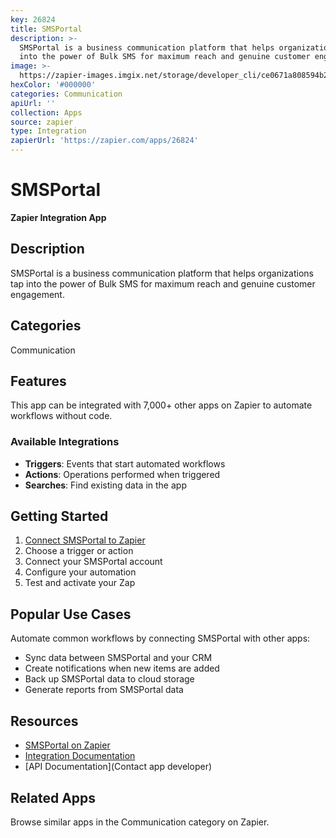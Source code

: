 ```yaml
---
key: 26824
title: SMSPortal
description: >-
  SMSPortal is a business communication platform that helps organizations tap
  into the power of Bulk SMS for maximum reach and genuine customer engagement.
image: >-
  https://zapier-images.imgix.net/storage/developer_cli/ce0671a808594b23760df8a8d11c2494_2.png?auto=format%2Ccompress&ixlib=python-3.0.0&q=50
hexColor: '#000000'
categories: Communication
apiUrl: ''
collection: Apps
source: zapier
type: Integration
zapierUrl: 'https://zapier.com/apps/26824'
---
```

# SMSPortal

**Zapier Integration App**

## Description

SMSPortal is a business communication platform that helps organizations tap into the power of Bulk SMS for maximum reach and genuine customer engagement.

## Categories

Communication

## Features

This app can be integrated with 7,000+ other apps on Zapier to automate workflows without code.

### Available Integrations

- **Triggers**: Events that start automated workflows
- **Actions**: Operations performed when triggered
- **Searches**: Find existing data in the app

## Getting Started

1. [Connect SMSPortal to Zapier](https://zapier.com/apps/26824)
2. Choose a trigger or action
3. Connect your SMSPortal account
4. Configure your automation
5. Test and activate your Zap

## Popular Use Cases

Automate common workflows by connecting SMSPortal with other apps:

- Sync data between SMSPortal and your CRM
- Create notifications when new items are added
- Back up SMSPortal data to cloud storage
- Generate reports from SMSPortal data

## Resources

- [SMSPortal on Zapier](https://zapier.com/apps/26824)
- [Integration Documentation](https://zapier.com/apps/26824/integrations)
- [API Documentation](Contact app developer)

## Related Apps

Browse similar apps in the Communication category on Zapier.
